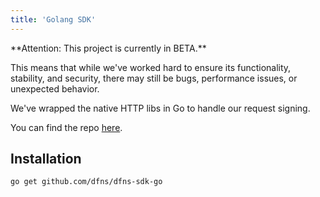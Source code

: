 ```yaml
---
title: 'Golang SDK'
---
```


<Warning> 
**Attention: This project is currently in BETA.**

This means that while we've worked hard to ensure its functionality, stability, and security, there may still be bugs, performance issues, or unexpected behavior.
</Warning>


We've wrapped the native HTTP libs in Go to handle our request signing. 

You can find the repo [here](https://github.com/dfns/dfns-sdk-go).


## Installation

```bash
go get github.com/dfns/dfns-sdk-go
```

